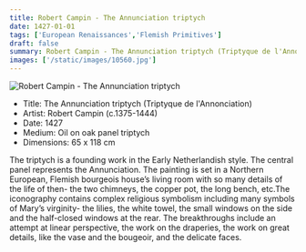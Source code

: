 ```yaml
---
title: Robert Campin - The Annunciation triptych
date: 1427-01-01
tags: ['European Renaissances','Flemish Primitives']
draft: false
summary: Robert Campin - The Annunciation triptych (Triptyque de l'Annonciation)
images: ['/static/images/10560.jpg']
---
```


![Robert Campin - The Annunciation triptych](/static/images/10560.jpg)

* Title: The Annunciation triptych (Triptyque de l'Annonciation)
* Artist: Robert Campin (c.1375-1444)
* Date: 1427
* Medium: Oil on oak panel triptych
* Dimensions:  65 x 118 cm

The triptych is a founding work in the Early Netherlandish style. The central panel represents the Annunciation. The painting is set in a Northern European, Flemish bourgeois house’s living room with so many details of the life of then- the two chimneys, the copper pot, the long bench, etc.The iconography contains complex religious symbolism including many symbols of Mary’s virginity- the lilies, the white towel, the small windows on the side and the half-closed windows at the rear. The breakthroughs include an attempt at linear perspective, the work on the draperies, the work on great details, like the vase and the bougeoir,  and the delicate faces.

